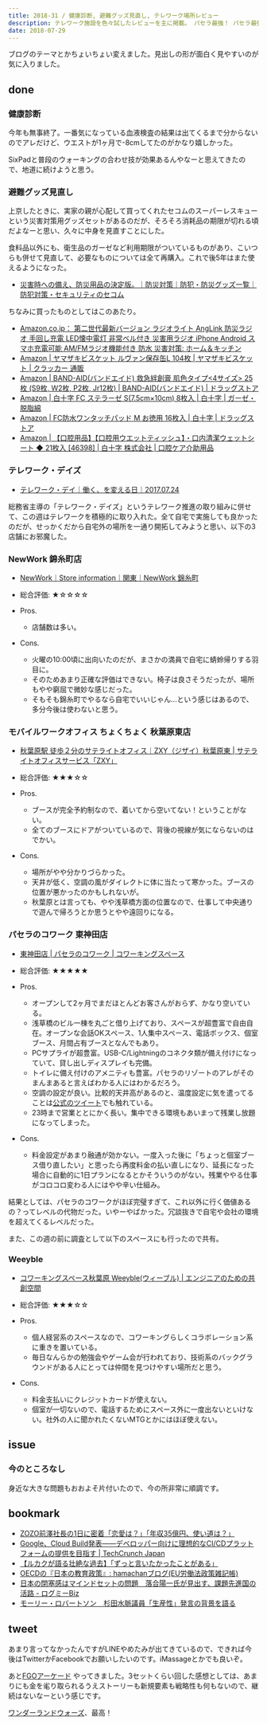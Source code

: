 ```yaml
---
title: 2018-31 / 健康診断, 避難グッズ見直し, テレワーク場所レビュー
description: テレワーク施設を色々試したレビューを主に掲載。 パセラ最強！ パセラ最強！
date: 2018-07-29
---
```


ブログのテーマとかちょいちょい変えました。見出しの形が面白く見やすいのが気に入りました。

## done

###  健康診断

今年も無事終了。一番気になっている血液検査の結果は出てくるまで分からないのでアレだけど、ウエストが1ヶ月で-8cmしてたのがかなり嬉しかった。

SixPadと普段のウォーキングの合わせ技が効果あるんやなーと思えてきたので、地道に続けようと思う。

###  避難グッズ見直し

上京したときに、実家の親が心配して買ってくれたセコムのスーパーレスキューという災害対策用グッズセットがあるのだが、そろそろ消耗品の期限が切れる頃だよなーと思い、久々に中身を見直すことにした。

食料品以外にも、衛生品のガーゼなど利用期限がついているものがあり、こいつらも併せて見直して、必要なものについては全て再購入。これで後5年はまた使えるようになった。

- [災害時への備え、防災用品の決定版。｜防災対策｜防犯・防災グッズ一覧｜防犯対策・セキュリティのセコム](https://www.secom.co.jp/homesecurity/goods/rescue.html)

ちなみに買ったものとしてはこのあたり。

- [Amazon.co.jp： 第二世代最新バージョン ラジオライト AngLink 防災ラジオ 手回し充電 LED懐中電灯 非常ベル付き 災害用ラジオ iPhone Android スマホ充電可能 AM/FMラジオ機能付き 防水 災害対策: ホーム＆キッチン](https://www.amazon.co.jp/dp/B01M24AZ3V)
- [Amazon | ヤマザキビスケット ルヴァン保存缶L 104枚 | ヤマザキビスケット | クラッカー 通販](https://www.amazon.co.jp/dp/B01NGYMMPF)
- [Amazon | BAND-AID(バンドエイド) 救急絆創膏 肌色タイプ&lt;4サイズ&gt; 25枚 (S9枚, W2枚, P2枚, Jr12枚) | BAND-AID(バンドエイド) | ドラッグストア](https://www.amazon.co.jp/dp/B000FQNKEM)
- [Amazon | 白十字 FC ステラーゼ S(7.5cm×10cm) 8枚入 | 白十字 | ガーゼ・脱脂綿](https://www.amazon.co.jp/dp/B0012VVDWU)
- [Amazon | FC防水ワンタッチパッド M お徳用 16枚入 | 白十字 | ドラッグストア](https://www.amazon.co.jp/dp/B00KCGZI4K)
- [Amazon | 【口腔用品】【口腔用ウエットティッシュ】・口内清潔ウェットシート ◆ 21枚入 [46398] | 白十字 株式会社 | 口腔ケア介助用品](https://www.amazon.co.jp/dp/B00H7Y0UP2)

###  テレワーク・デイズ

- [テレワーク・デイ｜働く、を変える日｜2017.07.24](http://teleworkgekkan.org/day0724/)

総務省主導の「テレワーク・デイズ」というテレワーク推進の取り組みに併せて、この週はテレワークを積極的に取り入れた。全て自宅で実施しても良かったのだが、せっかくだから自宅外の場所を一通り開拓してみようと思い、以下の3店舗にお邪魔した。

### NewWork 錦糸町店

- [NewWork｜Store information｜関東｜NewWork 錦糸町](https://www.newwork109.com/post/store/483)

- 総合評価: ★☆☆☆☆
- Pros.
  - 店舗数は多い。
- Cons.
  - 火曜の10:00頃に出向いたのだが、まさかの満員で自宅に蜻蛉帰りする羽目に。
  - そのためあまり正確な評価はできない。椅子は良さそうだったが、場所もやや窮屈で微妙な感じだった。
  - そもそも錦糸町でやるなら自宅でいいじゃん...という感じはあるので、多分今後は使わないと思う。

### モバイルワークオフィス ちょくちょく 秋葉原東店

- [秋葉原駅 徒歩２分のサテライトオフィス｜ZXY（ジザイ）秋葉原東 | サテライトオフィスサービス「ZXY」](https://zxy.work/location/akihabara-higashi/)

- 総合評価: ★★★☆☆
- Pros.
  - ブースが完全予約制なので、着いてから空いてない！ということがない。
  - 全てのブースにドアがついているので、背後の視線が気にならないのはでかい。
- Cons.
  - 場所がやや分かりづらかった。
  - 天井が低く、空調の風がダイレクトに体に当たって寒かった。ブースの位置が悪かったのかもしれないが。
  - 秋葉原とは言っても、やや浅草橋方面の位置なので、仕事して中央通りで遊んで帰ろうとか思うとやや遠回りになる。

### パセラのコワーク 東神田店

- [東神田店 | パセラのコワーク | コワーキングスペース](https://www.pasela.co.jp/images/coworking/higashi-kanda/index/main_vs.png)

- 総合評価: ★★★★★
- Pros.
  - オープンして2ヶ月でまだほとんどお客さんがおらず、かなり空いている。
  - 浅草橋のビル一棟を丸ごと借り上げており、スペースが超豊富で自由自在。オープンな会話OKスペース、1人集中スペース、電話ボックス、個室ブース、月間占有ブースとなんでもあり。
  - PCサプライが超豊富。USB-C/Lightningのコネクタ類が備え付けになっていて、貸し出しディスプレイも完備。
  - トイレに備え付けのアメニティも豊富。パセラのリゾートのアレがそのまんまあると言えばわかる人にはわかるだろう。
  - 空調の設定が良い。比較的天井高があるのと、温度設定に気を遣ってることは[公式のツイート](https://twitter.com/pasela_cowork/status/1018456771671871488)でも触れている。
  - 23時まで営業ととにかく長い。集中できる環境もあいまって残業し放題になってしまった。
- Cons.
  - 料金設定があまり融通が効かない。一度入った後に「ちょっと個室ブース借り直したい」と思ったら再度料金の払い直しになり、延長になった場合に自動的に1日プランになるとかそういうのがない。残業ややる仕事がコロコロ変わる人にはやや辛い仕組み。

結果としては、パセラのコワークがほぼ完璧すぎて、これ以外に行く価値あるの？ってレベルの代物だった。いやーやばかった。冗談抜きで自宅や会社の環境を超えてくるレベルだった。

また、この週の前に調査として以下のスペースにも行ったので共有。

### Weeyble

- [コワーキングスペース秋葉原 Weeyble(ウィーブル) | エンジニアのための共創空間](https://weeyble.com/wp-content/uploads/revslider/coworking_slider140/coworking_slider1_1.jpg)

- 総合評価: ★★★☆☆
- Pros.
  - 個人経営系のスペースなので、コワーキングらしくコラボレーション系に重きを置いている。
  - 毎日なんらかの勉強会やゲーム会が行われており、技術系のバックグラウンドがある人にとっては仲間を見つけやすい場所だと思う。
- Cons.
  - 料金支払いにクレジットカードが使えない。
  - 個室が一切ないので、電話するためにスペース外に一度出ないといけない。社外の人に聞かれたくないMTGとかにはほぼ使えない。


issue
----

###  今のところなし

身近な大きな問題もおおよそ片付いたので、今の所非常に順調です。

bookmark
----

- [ZOZO前澤社長の1日に密着「恋愛は？」「年収35億円、使い道は？」](https://withnews.jp/article/f0180724002qq000000000000000W09d10701qq000017476A)
- [Google、Cloud Build発表――デベロッパー向けに理想的なCI/CDプラットフォームの提供を目指す | TechCrunch Japan](https://jp.techcrunch.com/2018/07/25/2018-07-24-google-announces-cloud-build-its-new-continuous-integration-continuous-delivery-platform/)
- [【ルカクが語る壮絶な過去】「ずっと言いたかったことがある」](https://premierleaguepub.jp/?p=4637)
- [OECDの『日本の教育政策』: hamachanブログ(EU労働法政策雑記帳)](http://eulabourlaw.cocolog-nifty.com/blog/2018/07/oecd-ef9c.html)
- [日本の閉塞感はマインドセットの問題　落合陽一氏が見出す、課題先進国の活路 - ログミーBiz](https://logmi.jp/business/articles/300068)
- [モーリー・ロバートソン　杉田水脈議員「生産性」発言の背景を語る](https://miyearnzzlabo.com/archives/51590)

tweet
----

あまり言ってなかったんですがLINEやめたみが出てきているので、できれば今後はTwitterかFacebookでお願いしたいのです。iMassageとかでも良いぞ。

<Tweet tweetLink="https://twitter.com/legnoh/status/1023390827333046272" />

あと[FGOアーケード](https://arcade.fate-go.jp) やってきました。3セットくらい回した感想としては、あまりにも金を毟り取られるうえストーリーも新規要素も戦略性も何もないので、継続はないなーという感じです。

[ワンダーランドウォーズ](https://wonder.sega.jp)、最高！

<Tweet tweetLink="https://twitter.com/legnoh/status/1022786118868119552" />

